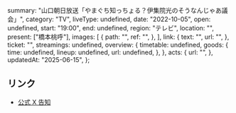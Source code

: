   summary: "山口朝日放送「やまぐち知っちょる？伊集院光のそうなんじゃあ議会」",
  category: "TV",
  liveType: undefined,
  date: "2022-10-05",
  open: undefined,
  start: "19:00",
  end: undefined,
  region: "テレビ",
  location: "",
  present: ["橋本桃呼"],
  images: [
    {
      path: "",
      ref: "",
    },
  ],
  link: {
    text: "",
    url: "",
  },
  ticket: "",
  streamings: undefined,
  overview: {
    timetable: undefined,
    goods: {
      time: undefined,
      lineup: undefined,
      url: undefined,
    },
  },
  acts: {
    url: "",
  },
  updatedAt: "2025-06-15",
};

## リンク

- [公式 X 告知](https://x.com/takanenofficial/status/1572532423468122113)
